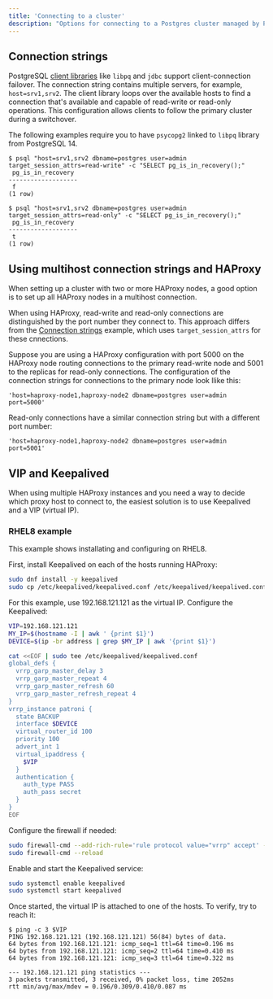```yaml
---
title: 'Connecting to a cluster'
description: "Options for connecting to a Postgres cluster managed by Patroni"
---
```


## Connection strings

PostgreSQL [client libraries](https://www.postgresql.org/docs/current/libpq-connect.html#LIBPQ-CONNSTRING) like `libpq` and `jdbc` support client-connection failover. The connection string contains multiple servers, for example, `host=srv1,srv2`. The client library loops over the available hosts to find a connection that's available and capable of read-write or read-only operations. This configuration allows clients to follow the primary cluster during a switchover.

The following examples require you to have `psycopg2` linked to `libpq` library from PostgreSQL 14.

```
$ psql "host=srv1,srv2 dbname=postgres user=admin target_session_attrs=read-write" -c "SELECT pg_is_in_recovery();"
 pg_is_in_recovery
-------------------
 f
(1 row)

$ psql "host=srv1,srv2 dbname=postgres user=admin target_session_attrs=read-only" -c "SELECT pg_is_in_recovery();"
 pg_is_in_recovery
-------------------
 t
(1 row)
```

## Using multihost connection strings and HAProxy

When setting up a cluster with two or more HAProxy nodes, a good option is to set up all HAProxy nodes in a multihost connection.

When using HAProxy, read-write and read-only connections are distinguished by the port number they connect to. This approach differs from the [Connection strings](#connection-strings) example, which uses `target_session_attrs` for these cnnections.

Suppose you are using a HAProxy configuration with port 5000 on the HAProxy node routing connections to the primary read-write node and 5001 to the replicas for read-only connections. The configuration of the connection strings for connections to the primary node look llike this:

```
'host=haproxy-node1,haproxy-node2 dbname=postgres user=admin port=5000'
```

Read-only connections have a similar connection string but with a different port number:

```
'host=haproxy-node1,haproxy-node2 dbname=postgres user=admin port=5001'
```

## VIP and Keepalived

When using multiple HAProxy instances and you need a way to decide which proxy host to connect to, the easiest solution is to use Keepalived and a VIP (virtual IP).

### RHEL8 example

This example shows installating and configuring on RHEL8.

First, install Keepalived on each of the hosts running HAProxy:

```bash
sudo dnf install -y keepalived
sudo cp /etc/keepalived/keepalived.conf /etc/keepalived/keepalived.conf.bck
```

For this example, use 192.168.121.121 as the virtual IP. Configure the Keepalived:

```bash
VIP=192.168.121.121
MY_IP=$(hostname -I | awk ' {print $1}')
DEVICE=$(ip -br address | grep $MY_IP | awk '{print $1}')

cat <<EOF | sudo tee /etc/keepalived/keepalived.conf
global_defs {
  vrrp_garp_master_delay 3
  vrrp_garp_master_repeat 4
  vrrp_garp_master_refresh 60
  vrrp_garp_master_refresh_repeat 4
}
vrrp_instance patroni {
  state BACKUP
  interface $DEVICE
  virtual_router_id 100
  priority 100
  advert_int 1
  virtual_ipaddress {
    $VIP
  }
  authentication {
    auth_type PASS
    auth_pass secret
  }
}
EOF
```

Configure the firewall if needed:

```bash
sudo firewall-cmd --add-rich-rule='rule protocol value="vrrp" accept' --permanent
sudo firewall-cmd --reload
```

Enable and start the Keepalived service:

```bash
sudo systemctl enable keepalived
sudo systemctl start keepalived
```

Once started, the virtual IP is attached to one of the hosts. To verify, try to reach it:

```
$ ping -c 3 $VIP
PING 192.168.121.121 (192.168.121.121) 56(84) bytes of data.
64 bytes from 192.168.121.121: icmp_seq=1 ttl=64 time=0.196 ms
64 bytes from 192.168.121.121: icmp_seq=2 ttl=64 time=0.410 ms
64 bytes from 192.168.121.121: icmp_seq=3 ttl=64 time=0.322 ms

--- 192.168.121.121 ping statistics ---
3 packets transmitted, 3 received, 0% packet loss, time 2052ms
rtt min/avg/max/mdev = 0.196/0.309/0.410/0.087 ms
```
